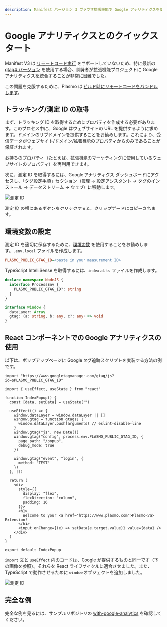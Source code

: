 ```yaml
---
description: Manifest バージョン 3 ブラウザ拡張機能で Google アナリティクスを使用する方法に関するガイド
---
```



# Google アナリティクスとのクイックスタート

Manifest V3 は [リモートコード実行](https://developer.chrome.com/docs/extensions/mv3/intro/mv3-overview/#remotely-hosted-code) をサポートしていないため、特に最新の [gtag4 バージョン](https://developers.google.com/analytics/devguides/collection/ga4) を使用する場合、開発者が拡張機能プロジェクトに Google アナリティクスを統合することが非常に困難でした。

この問題を克服するために、Plasmo は [ビルド時にリモートコードをバンドルします](/framework/remote-code)。

## トラッキング/測定 ID の取得

まず、トラッキング ID を取得するためにプロパティを作成する必要があります。このプロセス中に、Google はウェブサイトの URL を提供するように求めます。ドメインのサブドメインを提供することをお勧めします。これにより、受信データがウェブサイト/ドメイン/拡張機能のプロパティからのみであることが保証されます。

<Callout emoji="♻️">
  お持ちのプロパティ（たとえば、拡張機能のマーケティングに使用しているウェブサイトのプロパティ）を再利用できます。
</Callout>

次に、測定 ID を取得するには、Google アナリティクス ダッシュボードにアクセスし、「タグ設定手順」セクション（管理 -> 設定アシスタント -> タグのインストール -> データストリーム -> ウェブ）に移動します。

![測定 ID](@screenshots/gtag-measurement-id.png)

測定 ID の横にあるボタンをクリックすると、クリップボードにコピーされます。

## 環境変数の設定

測定 ID を適切に保存するために、[環境変数](/framework/env) を使用することをお勧めします。`.env.local` ファイルを作成します。

```ini filename=".env.local"
PLASMO_PUBLIC_GTAG_ID=<paste in your measurement ID>
```

TypeScript IntelliSense を取得するには、`index.d.ts` ファイルを作成します。

```ts filename="index.d.ts"
declare namespace NodeJS {
  interface ProcessEnv {
    PLASMO_PUBLIC_GTAG_ID?: string
  }
}

interface Window {
  dataLayer: Array
  gtag: (a: string, b: any, c?: any) => void
}
```

## React コンポーネントでの Google アナリティクスの使用

以下は、ポップアップページに Google タグ追跡スクリプトを実装する方法の例です。

```tsx filename="popup.tsx"
import "https://www.googletagmanager.com/gtag/js?id=$PLASMO_PUBLIC_GTAG_ID"

import { useEffect, useState } from "react"

function IndexPopup() {
  const [data, setData] = useState("")

  useEffect(() => {
    window.dataLayer = window.dataLayer || []
    window.gtag = function gtag() {
      window.dataLayer.push(arguments) // eslint-disable-line
    }
    window.gtag("js", new Date())
    window.gtag("config", process.env.PLASMO_PUBLIC_GTAG_ID, {
      page_path: "/popup",
      debug_mode: true
    })

    window.gtag("event", "login", {
      method: "TEST"
    })
  }, [])

  return (
    <div
      style={{
        display: "flex",
        flexDirection: "column",
        padding: 16
      }}>
      <h1>
        Welcome to your <a href="https://www.plasmo.com">Plasmo</a> Extension!
      </h1>
      <input onChange={(e) => setData(e.target.value)} value={data} />
    </div>
  )
}

export default IndexPopup
```

`import` 文と `useEffect` 内のコードは、Google が提供するものと同一です（下の画像を参照）。それらを React ライフサイクルに適合させました。また、TypeScript で動作させるために `window` オブジェクトを追加しました。

![測定 ID](@screenshots/gtag-code.png)

## 完全な例

完全な例を見るには、サンプルリポジトリの [with-google-analytics](https://github.com/PlasmoHQ/examples/tree/main/with-google-analytics) を確認してください。
